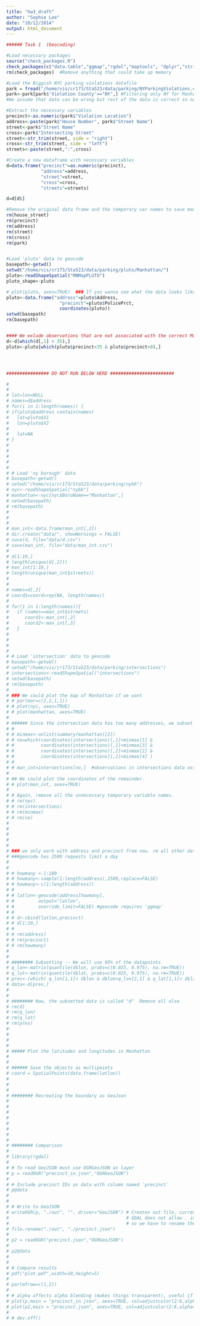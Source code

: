 ```yaml
---
title: "hw3_draft"
author: "Sophie Lee"
date: "10/12/2014"
output: html_document
---
```




```r
###### Task 1  (Geocoding)

#Load necessary packages
source("check_packages.R")
check_packages(c("data.table","ggmap","rgdal","maptools", "dplyr","stringr","lubridate"))
rm(check_packages)  #Remove anything that could take up memory

#Load the Biggish NYC parking violations datafile
park = fread("/home/vis/cr173/Sta523/data/parking/NYParkingViolations.csv",sep=",")
park<-park[park$'Violation County'=="NY",] #Filtering only NY for Manhattan
#We assume that date can be wrong but rest of the data is correct so no need to filter in date

#Extract the necessary variables
precinct<-as.numeric(park$"Violation Location")
address<-paste(park$"House Number", park$"Street Name")
street<-park$"Street Name"
cross<-park$"Intersecting Street"
street<-str_trim(street, side = "right")
cross<-str_trim(street, side = "left")
streets<-paste(street,":",cross)

#Create a new dataframe with necessary variables
d=data.frame("precinct"=as.numeric(precinct), 
             "address"=address, 
             "street"=street,
             "cross"=cross,
             "streets"=streets)

d=d[d$]

#Remove the original data frame and the temporary var names to save memory
rm(house_street)
rm(precinct)
rm(address)
rm(street)
rm(cross)
rm(park)


#Load 'pluto' data to geocode
basepath<-getwd()
setwd("/home/vis/cr173/Sta523/data/parking/pluto/Manhattan/")
pluto<-readShapeSpatial("MNMapPLUTO")
pluto_shape<-pluto

# plot(pluto, axes=TRUE)  ### If you wanna see what the data looks like..
pluto<-data.frame("address"=pluto$Address, 
                    "precinct"=pluto$PolicePrct, 
                    coordinates(pluto)) 
setwd(basepath)
rm(basepath)


#### We exlude observations that are not associated with the correct Manhattan precincts (1:34)
d<-d[which(d[,1] < 35),]
pluto<-pluto[which(pluto$precinct<35 & pluto$precinct>0),]




################ DO NOT RUN BELOW HERE ########################

# 
# 
# lat=lon=NULL
# names=d$address
# for(i in 1:length(names)) {
# if(pluto$address contain(names)
#   lat=pluto$X1
#   lon=pluto$X2
# 
#   lat=NA
# }
# 
# 
# 
# 
# 
# # Load 'ny borough' data
# basepath<-getwd()
# setwd("/home/vis/cr173/Sta523/data/parking/nybb")
# nyc<-readShapeSpatial("nybb")
# manhattan<-nyc[nyc$BoroName=="Manhattan",]
# setwd(basepath)
# rm(basepath)
# 
# 
# 
# man_int<-data.frame(man_int[,2])
# dir.create("data/", showWarnings = FALSE)
# save(d, file="data/d.csv")
# save(man_int, file="data/man_int.csv")
# 
# d[1:10,]
# length(unique(d[,2]))
# man_int[1:10,]
# length(unique(man_int$streets))
# 
# 
# names=d[,2]
# coord1=coord=rep(NA, length(names))
# 
# for(1 in 1:length(names)){
#   if (names==man_int$streets)
#      coord1<-man_int[,2] 
#      coord2<-man_int[,3]
#   }    
# 
# 
# 
# 
# # Load 'intersection' data to geocode
# basepath<-getwd()
# setwd("/home/vis/cr173/Sta523/data/parking/intersections")
# intersections<-readShapeSpatial("intersections")
# setwd(basepath)
# rm(basepath)
# 
# ### We could plot the map of Manhattan if we want
# # par(mar=c(2,2,1,1))
# # plot(nyc, axes=TRUE)
# # plot(manhattan, axes=TRUE)
# 
# ###### Since the intersection data has too many addresses, we subset the intersection data using the max and min of the longitude and lattitude of Manhattan.
# # 
# # minmax<-unlist(summary(manhattan)[2])
# # no=which(coordinates(intersections)[,1]>minmax[1] & 
# #          coordinates(intersections)[,1]<minmax[3] & 
# #          coordinates(intersections)[,2]>minmax[2] & 
# #          coordinates(intersections)[,2]<minmax[4] )
# # 
# # man_int=intersections[no,]  #observations in intersections data associated with manhattan addresses only
# 
# ## We could plot the coordinates of the remainder.
# # plot(man_int, axes=TRUE)
# 
# # Again, remove all the unnecessary temporary variable names.
# # rm(nyc)
# # rm(intersections)
# # rm(minmax)
# # rm(no)
# 
# 
# 
# 
# 
# ### we only work with address and precinct from now. rm all other data frame that takes up RAM space!
# ###geocode has 2500 requests limit a day
# 
# 
# # howmany <-1:100
# # howmany<-sample(1:length(address),2500,replace=FALSE)
# # howmany<-c(1:length(address))
# # 
# # latlon<-geocode(address[howmany], 
# #         output="latlon", 
# #         override_limit=FALSE) #geocode requires 'ggmap'
# # 
# # d<-cbind(latlon,precinct)
# # d[1:10,]
# # 
# # rm(address)
# # rm(precinct)
# # rm(howmany)
# 
# 
# ######## Subsetting -- We will use 95% of the datapoints
# q_lon<-matrix(quantile(d$lon, probs=c(0.025, 0.975), na.rm=TRUE))
# q_lat<-matrix(quantile(d$lat, probs=c(0.025, 0.975), na.rm=TRUE))
# pres<-(which( q_lon[1,1]< d$lon & d$lon<q_lon[2,1] & q_lat[1,1]< d$lat & d$lat<q_lat[2,1]))
# data<-d[pres,]
# 
# 
# ######## Now, the subsetted data is called "d"  Remove all else
# rm(d)
# rm(q_lon)
# rm(q_lat)
# rm(pres)
# 
# 
# 
# 
# ##### Plot the latitudes and longitudes in Manhattan
# 
# 
# ###### Save the objects as multipoints
# coord = SpatialPoints(data.frame(latlon)) 
# 
# 
# 
# ######## Recreating the boundary as GeoJson
# 
# 
# 
# 
# 
# 
# 
# 
# ######## Comparison
# 
# library(rgdal)
# 
# # To read GeoJSON must use OGRGeoJSON as layer
# p = readOGR("precinct_in.json","OGRGeoJSON") 
# 
# # Include precinct IDs as data with column named `precinct`
# p@data
# 
# 
# # Write to GeoJSON
# writeOGR(p, "./out", "", driver="GeoJSON") # Creates out file, current version of 
#                                            # GDAL does not allow . in file names 
#                                            # so we have to rename the file afterwards
# file.rename("./out", "./precinct.json")
# 
# p2 = readOGR("precinct.json","OGRGeoJSON") 
# 
# p2@data
# 
# 
# # Compare results
# pdf("plot.pdf",width=10,height=5)
# 
# par(mfrow=c(1,2))
# 
# # alpha affects alpha blending (makes things transparent), useful if polys may overlap
# plot(p,main = "precinct_in.json", axes=TRUE, col=adjustcolor(2:6,alpha=0.5))
# plot(p2,main = "precinct.json", axes=TRUE, col=adjustcolor(2:6,alpha=0.5))
# 
# # dev.off()

```



